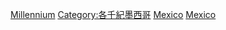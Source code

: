 {{Portal|墨西哥}}

[[Category:墨西哥建立|Millennium]]
[[Category:各千紀墨西哥|Category:各千紀墨西哥]]
[[Category:各千紀北美洲建立|Mexico]]
[[Category:各千紀各國建立|Mexico]]